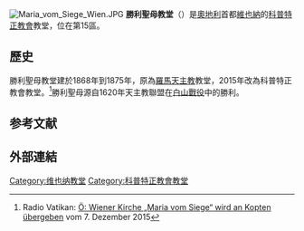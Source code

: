 [[File:Maria_vom_Siege_Wien.JPG|thumb]]
'''勝利聖母教堂'''（{{lang-de|Kirche Maria vom Siege}}）是[[奧地利|奧地利]]首都[[維也納|維也納]]的[[科普特正教會|科普特正教會]]教堂，位在第15區。

==歷史==
勝利聖母教堂建於1868年到1875年，原為[[羅馬天主教|羅馬天主教]]教堂，2015年改為科普特正教會教堂。<ref>Radio Vatikan: [https://web.archive.org/web/20160116203636/http://de.radiovaticana.va/news/2015/12/07/%C3%B6_wiener_kirche_%E2%80%9Emaria_vom_siege%E2%80%9C_wird_an_kopten_%C3%BCbergeben/1192602 Ö: Wiener Kirche „Maria vom Siege“ wird an Kopten übergeben] vom 7. Dezember 2015</ref>勝利聖母源自1620年天主教聯盟在[[白山戰役|白山戰役]]中的勝利。

==参考文献==
{{reflist}}

==外部連結==
{{commonscat|Maria vom Siege, Vienna}}

{{coord|48|11|35|N|16|20|15|E|region:AT_type:landmark|display=title}}

[[Category:维也纳教堂|Category:维也纳教堂]]
[[Category:科普特正教會教堂|Category:科普特正教會教堂]]